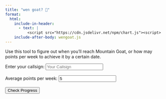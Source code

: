 ```yaml
---
title: "wen goat? 🐐"
format:
  html:
    include-in-header:
      - text: |
          <script src="https://cdn.jsdelivr.net/npm/chart.js"><script>
    include-after-body: wengoat.js
---
```


Use this tool to figure out when you'll reach Mountain Goat, or how may points per week to achieve it by a certain date.

<label for="callsign">Enter your callsign:</label>
<input type="text" id="callsign" placeholder="Your Callsign">
<br><br>
<label for="avgPoints">Average points per week:</label>
<input type="number" id="avgPoints" value="5" min="1">
<br><br>
<button id="checkProgress">Check Progress</button>
<p id="pointsInfo"></p>
<canvas id="progressChart"></canvas>

